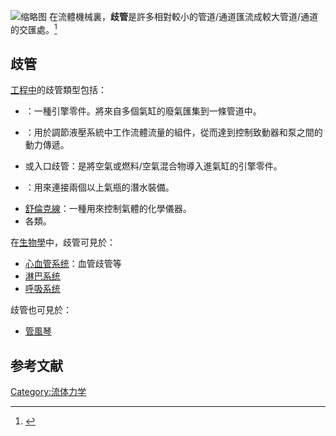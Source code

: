{{Refimprove|time=2020-10-20T08:27:26+00:00}}
[[File:Gas_Manifold.jpg|缩略图]]
在流體機械裏，'''歧管'''是許多相對較小的管道/通道匯流成較大管道/通道的交匯處。<ref>{{Cite book|url=https://books.google.com/books?id=C7oIHQDDrxsC&pg=PA269|title=Dictionary Of Civil Engineering|publisher=Springer|last=Scott, John S.|year=1992|pages=269|isbn=9780412984211|access-date=2020-10-20|archive-date=2020-10-22|archive-url=https://web.archive.org/web/20201022162024/https://books.google.com/books?id=C7oIHQDDrxsC&pg=PA269|dead-url=no}}</ref>

== 歧管 ==
[[工程学|工程中]]的歧管類型包括：

* {{Internal link helper/en|排氣歧管|Exhaust manifold|排氣歧管}}：一種引擎零件。將來自多個氣缸的廢氣匯集到一條管道中。
* {{Internal link helper/en|液壓歧管|Hydraulic manifold|液壓歧管}}：用於調節液壓系統中工作流體流量的組件，從而達到控制致動器和泵之間的動力傳遞。
* {{Internal link helper/en|進氣歧管|Inlet manifold|進氣歧管}}或入口歧管：是將空氣或燃料/空氣混合物導入進氣缸的引擎零件。
* {{Internal link helper/en|潛水歧管|Scuba manifold|潛水歧管}}：用來連接兩個以上氣瓶的潛水裝備。
* [[舒倫克線|舒倫克線]]：一種用來控制氣體的化學儀器。
* 各類{{Internal link helper/en|疏浚排泥管件|Dredge pipe pieces|疏浚排泥管件}}。

在[[生物學|生物學]]中，歧管可見於：

* [[循环系统|心血管系统]]：血管歧管等
* [[淋巴系統|淋巴系统]]
* [[呼吸系統|呼吸系统]]

歧管也可見於：

* [[管风琴|管風琴]]

== 参考文献 ==
{{Reflist}}
[[Category:流体力学|Category:流体力学]]